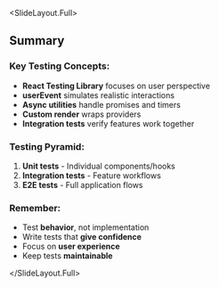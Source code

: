 
<SlideLayout.Full>
## Summary

### Key Testing Concepts:
- **React Testing Library** focuses on user perspective
- **userEvent** simulates realistic interactions
- **Async utilities** handle promises and timers
- **Custom render** wraps providers
- **Integration tests** verify features work together

### Testing Pyramid:
1. **Unit tests** - Individual components/hooks
2. **Integration tests** - Feature workflows
3. **E2E tests** - Full application flows

### Remember:
- Test **behavior**, not implementation
- Write tests that **give confidence**
- Focus on **user experience**
- Keep tests **maintainable**

</SlideLayout.Full>